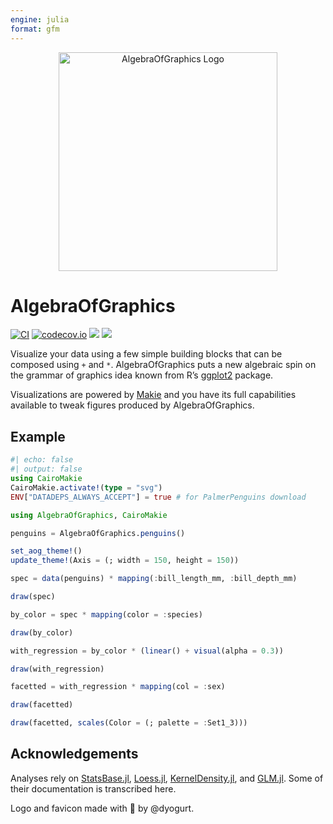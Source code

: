 ```yaml
---
engine: julia
format: gfm
---
```


```{=html}
<div align="center">
  <picture>
    <source media="(prefers-color-scheme: dark)" srcset="/docs/src/assets/logo-dark.svg">
    <source media="(prefers-color-scheme: light)" srcset="/docs/src/assets/logo.svg">
    <img alt="AlgebraOfGraphics Logo" src="/docs/src/assets/logo.svg" width="350">
  </picture>
</div>
```

# AlgebraOfGraphics

[![CI](https://github.com/MakieOrg/AlgebraOfGraphics.jl/actions/workflows/ci.yml/badge.svg)](https://github.com/MakieOrg/AlgebraOfGraphics.jl/actions/workflows/ci.yml)
[![codecov.io](https://codecov.io/github/MakieOrg/AlgebraOfGraphics.jl/coverage.svg?branch=master)](http://codecov.io/github/MakieOrg/AlgebraOfGraphics.jl?branch=master)
[![](https://img.shields.io/badge/docs-stable-blue.svg)](https://aog.makie.org/stable)
[![](https://img.shields.io/badge/docs-dev-blue.svg)](https://aog.makie.org/dev)

Visualize your data using a few simple building blocks that can be composed using `+` and `*`.
AlgebraOfGraphics puts a new algebraic spin on the grammar of graphics idea known from R's [ggplot2](https://ggplot2.tidyverse.org/) package.

Visualizations are powered by [Makie](https://github.com/MakieOrg/Makie.jl) and you have its full capabilities available to tweak figures produced by AlgebraOfGraphics.

## Example

```julia
#| echo: false
#| output: false
using CairoMakie
CairoMakie.activate!(type = "svg")
ENV["DATADEPS_ALWAYS_ACCEPT"] = true # for PalmerPenguins download
```

```julia
using AlgebraOfGraphics, CairoMakie

penguins = AlgebraOfGraphics.penguins()

set_aog_theme!()
update_theme!(Axis = (; width = 150, height = 150))

spec = data(penguins) * mapping(:bill_length_mm, :bill_depth_mm)

draw(spec)
```

```julia
by_color = spec * mapping(color = :species)

draw(by_color)
```

```julia
with_regression = by_color * (linear() + visual(alpha = 0.3))

draw(with_regression)
```

```julia
facetted = with_regression * mapping(col = :sex)

draw(facetted)
```

```julia
draw(facetted, scales(Color = (; palette = :Set1_3)))
```

## Acknowledgements

Analyses rely on [StatsBase.jl](https://github.com/JuliaStats/StatsBase.jl), [Loess.jl](https://github.com/JuliaStats/Loess.jl), [KernelDensity.jl](https://github.com/JuliaStats/KernelDensity.jl), and [GLM.jl](https://github.com/JuliaStats/GLM.jl). Some of their documentation is transcribed here.

Logo and favicon made with 🧡 by @dyogurt.